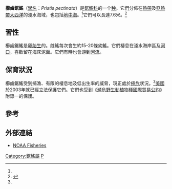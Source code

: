 {{Speciesbox
| name = 櫛齒鋸鰩
| status = CR
| status_system = IUCN3.1
| status_ref = <ref name=iucn>{{IUCN2010|assessors=Adams, W.F., Fowler, S.L., Charvet-Almeida, P., Faria, V., Soto, J. & Furtado, M.|year=2006|version=2010.4|id=18175|title=Pristis pectinata|downloaded=2010-10-28}}</ref>
| image = Pristis pectinata SI.jpg
| image_width = 250px
| genus = Pristis
| species = pectinata
| authority = [[約翰·萊瑟姆|Latham]], 1794
}}
'''櫛齒鋸鰩'''（[[學名|學名]]：''Pristis pectinata''）是[[鋸鰩科|鋸鰩科]]的一个[[物种|种]]。它們分佈在[[熱帶|熱帶]]及[[亞熱帶|亞熱帶]][[大西洋|大西洋]]的淺水海域，也包括[[地中海|地中海]]。<ref name=iucn/>它們可以長達7.6米。<ref>{{FishBase species|genus=Pristis|species=pectinata|month=5|year=2006}}</ref>

==習性==
櫛齒鋸鰩是[[卵胎生|卵胎生]]的。雌鰩每次會生約15-20條幼鰩。它們棲息在淺水海岸區及[[河口|河口]]，喜歡留在海床泥面。它們有時也會游到[[河流|河流]]。

==保育狀況==
櫛齒鋸鰩受到捕漁、有限的棲息地及低出生率的威脅，現正處於[[極危|極危]]狀況。<ref name=iucn/>[[美國|美國]]於2003年就已經立法保護它們。它們也受到《[[瀕危野生動植物種國際貿易公約|瀕危野生動植物種國際貿易公約]]》附錄一的保護。

==參考==
{{Commons category|Pristis pectinata}}
{{wikispecies|Pristis pectinata}}
{{reflist}}

==外部連結==
* [http://www.nmfs.noaa.gov/pr/species/fish/smalltoothsawfish.htm NOAA Fisheries] {{Wayback|url=http://www.nmfs.noaa.gov/pr/species/fish/smalltoothsawfish.htm |date=20151108023735 }}
{{Taxonbar|from=Q311651}}

[[Category:鋸鰩屬|Category:鋸鰩屬]]
[[Category:1794年描述的鱼类|P]]